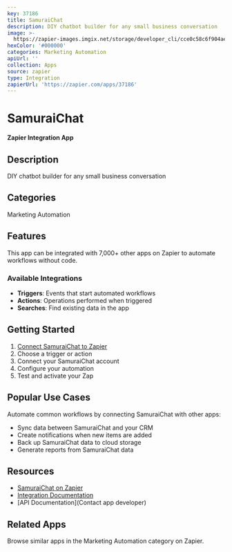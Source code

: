 ```yaml
---
key: 37186
title: SamuraiChat
description: DIY chatbot builder for any small business conversation
image: >-
  https://zapier-images.imgix.net/storage/developer_cli/cce0c58c6f904ae2a1b266b916bc6d60_4.png?auto=format%2Ccompress&ixlib=python-3.0.0&q=50
hexColor: '#000000'
categories: Marketing Automation
apiUrl: ''
collection: Apps
source: zapier
type: Integration
zapierUrl: 'https://zapier.com/apps/37186'
---
```

# SamuraiChat

**Zapier Integration App**

## Description

DIY chatbot builder for any small business conversation

## Categories

Marketing Automation

## Features

This app can be integrated with 7,000+ other apps on Zapier to automate workflows without code.

### Available Integrations

- **Triggers**: Events that start automated workflows
- **Actions**: Operations performed when triggered
- **Searches**: Find existing data in the app

## Getting Started

1. [Connect SamuraiChat to Zapier](https://zapier.com/apps/37186)
2. Choose a trigger or action
3. Connect your SamuraiChat account
4. Configure your automation
5. Test and activate your Zap

## Popular Use Cases

Automate common workflows by connecting SamuraiChat with other apps:

- Sync data between SamuraiChat and your CRM
- Create notifications when new items are added
- Back up SamuraiChat data to cloud storage
- Generate reports from SamuraiChat data

## Resources

- [SamuraiChat on Zapier](https://zapier.com/apps/37186)
- [Integration Documentation](https://zapier.com/apps/37186/integrations)
- [API Documentation](Contact app developer)

## Related Apps

Browse similar apps in the Marketing Automation category on Zapier.
